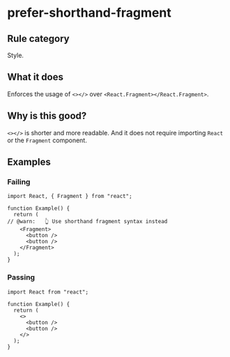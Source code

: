 # prefer-shorthand-fragment

## Rule category

Style.

## What it does

Enforces the usage of `<></>` over `<React.Fragment></React.Fragment>`.

## Why is this good?

`<></>` is shorter and more readable. And it does not require importing `React` or the `Fragment` component.

## Examples

### Failing

```tsx twoslash
import React, { Fragment } from "react";

function Example() {
  return (
// @warn:   👆 Use shorthand fragment syntax instead
    <Fragment>
      <button />
      <button />
    </Fragment>
  );
}
```

### Passing

```tsx twoslash
import React from "react";

function Example() {
  return (
    <>
      <button />
      <button />
    </>
  );
}
```
